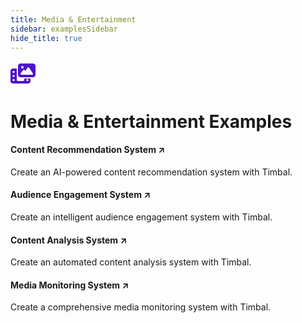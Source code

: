 ```yaml
---
title: Media & Entertainment
sidebar: examplesSidebar
hide_title: true
---
```


<div style={{
  display: 'flex',
  flexDirection: 'column',
  alignItems: 'center',
  marginTop: '2rem',
  marginBottom: '2rem'
}}>
  <span className="timbal-category-icon">
    <svg width="40" height="40" fill="#5012cb" viewBox="0 0 640 512">
      <path d="M256 0L576 0c35.3 0 64 28.7 64 64l0 224c0 35.3-28.7 64-64 64l-320 0c-35.3 0-64-28.7-64-64l0-224c0-35.3 28.7-64 64-64zM476 106.7C471.5 100 464 96 456 96s-15.5 4-20 10.7l-56 84L362.7 169c-4.6-5.7-11.5-9-18.7-9s-14.2 3.3-18.7 9l-64 80c-5.8 7.2-6.9 17.1-2.9 25.4s12.4 13.6 21.6 13.6l80 0 48 0 144 0c8.9 0 17-4.9 21.2-12.7s3.7-17.3-1.2-24.6l-96-144zM336 96a32 32 0 1 0 -64 0 32 32 0 1 0 64 0zM64 128l96 0 0 256 0 32c0 17.7 14.3 32 32 32l128 0c17.7 0 32-14.3 32-32l0-32 160 0 0 64c0 35.3-28.7 64-64 64L64 512c-35.3 0-64-28.7-64-64L0 192c0-35.3 28.7-64 64-64zm8 64c-8.8 0-16 7.2-16 16l0 16c0 8.8 7.2 16 16 16l16 0c8.8 0 16-7.2 16-16l0-16c0-8.8-7.2-16-16-16l-16 0zm0 104c-8.8 0-16 7.2-16 16l0 16c0 8.8 7.2 16 16 16l16 0c8.8 0 16-7.2 16-16l0-16c0-8.8-7.2-16-16-16l-16 0zm0 104c-8.8 0-16 7.2-16 16l0 16c0 8.8 7.2 16 16 16l16 0c8.8 0 16-7.2 16-16l0-16c0-8.8-7.2-16-16-16l-16 0zm336 16l0 16c0 8.8 7.2 16 16 16l16 0c8.8 0 16-7.2 16-16l0-16c0-8.8-7.2-16-16-16l-16 0c-8.8 0-16 7.2-16 16z"/>
    </svg>
  </span>
  <h1 style={{ margin: 0, fontSize: '2rem' }}>Media & Entertainment Examples</h1>
</div>

<div className={styles.grid}>
  <Link className={styles.card} href="https://github.com/your-repo/content-recommendation" target="_blank">
    <span className={styles.icon}></span>
    <h4>Content Recommendation System ↗</h4>
    <p>Create an AI-powered content recommendation system with Timbal.</p>
  </Link>

  <Link className={styles.card} href="https://github.com/your-repo/audience-engagement" target="_blank">
    <span className={styles.icon}></span>
    <h4>Audience Engagement System ↗</h4>
    <p>Create an intelligent audience engagement system with Timbal.</p>
  </Link>

  <Link className={styles.card} href="https://github.com/your-repo/content-analysis" target="_blank">
    <span className={styles.icon}></span>
    <h4>Content Analysis System ↗</h4>
    <p>Create an automated content analysis system with Timbal.</p>
  </Link>

  <Link className={styles.card} href="https://github.com/your-repo/media-monitoring" target="_blank">
    <span className={styles.icon}></span>
    <h4>Media Monitoring System ↗</h4>
    <p>Create a comprehensive media monitoring system with Timbal.</p>
  </Link>
</div> 